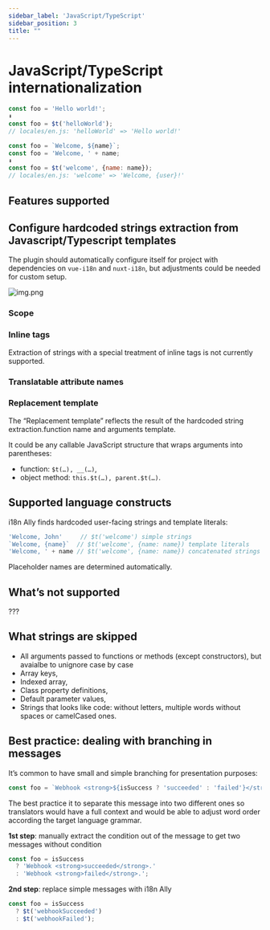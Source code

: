 ```yaml
---
sidebar_label: 'JavaScript/TypeScript'
sidebar_position: 3
title: ""
---
```




# JavaScript/TypeScript internationalization
```javascript
const foo = 'Hello world!';
⬇
const foo = $t('helloWorld');
// locales/en.js: 'helloWorld' => 'Hello world!'

const foo = `Welcome, ${name}`;
const foo = 'Welcome, ' + name;
⬇
const foo = $t('welcome', {name: name});
// locales/en.js: 'welcome' => 'Welcome, {user}!'
```

## Features supported
<SupportedFeatures />

## Configure hardcoded strings extraction from Javascript/Typescript templates
The plugin should automatically configure itself for project with dependencies on `vue-i18n` and `nuxt-i18n`, but adjustments could be needed for custom setup.

![img.png](assets/js-and-ts.png)

### Scope
<Scope fileName=".js/.ts" />

### Inline tags
Extraction of strings with a special treatment of inline tags is not currently supported.

### Translatable attribute names
<TranslatableAttribute/>

### Replacement template
The “Replacement template” reflects the result of the hardcoded string extraction.function name and arguments template.

It could be any callable JavaScript structure that wraps arguments into parentheses:

 - function: `$t(…), __(…)`,
 - object method: `this.$t(…), parent.$t(…)`.

<ReplacementTemplate mapTemplate="$t('key', {foo: fooVariable, bar: barVariable})"
                     listTemplate="$t('key', [fooVariable, barVariable])"
                     argsTemplate="$t('key', fooVariable, barVariable)"/>

## Supported language constructs
i18n Ally finds hardcoded user-facing strings and template literals:
```js
'Welcome, John'     // $t('welcome') simple strings
`Welcome, {name}`  // $t('welcome', {name: name}) template literals
'Welcome, ' + name // $t('welcome', {name: name}) concatenated strings
```
Placeholder names are determined automatically.

## What’s not supported
???

## What strings are skipped
 - All arguments passed to functions or methods (except constructors), but avaialbe to unignore case by case
 - Array keys,
 - Indexed array,
 - Class property definitions,
 - Default parameter values,
 - Strings that looks like code: without letters, multiple words without spaces or camelCased ones.

## Best practice: dealing with branching in messages
It’s common to have small and simple branching for presentation purposes:
```js
const foo = `Webhook <strong>${isSuccess ? 'succeeded' : 'failed'}</strong>.`;
```
The best practice it to separate this message into two different ones so translators would have a full context and would be able to adjust word order according the target language grammar.

**1st step**: manually extract the condition out of the message to get two messages without condition
```js
const foo = isSuccess
  ? 'Webhook <strong>succeeded</strong>.'
  : 'Webhook <strong>failed</strong>.';
```

**2nd step**: replace simple messages with i18n Ally
```js
const foo = isSuccess
  ? $t('webhookSucceeded')
  : $t('webhookFailed');
```

